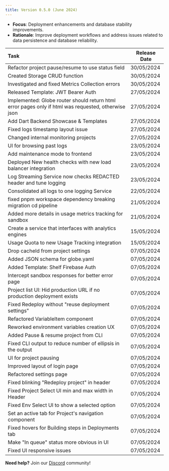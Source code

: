 ```yaml
---
title: Version 0.5.0 (June 2024)
---
```


* **Focus**: Deployment enhancements and database stability improvements.  
* **Rationale**: Improve deployment workflows and address issues related to data persistence and database reliability.


| Task | Release Date |
| :---- | ----- |
| Refactor project pause/resume to use status field | 30/05/2024 |
| Created Storage CRUD function | 30/05/2024 |
| Investigated and fixed Metrics Collection errors | 30/05/2024 |
| Released Template: JWT Bearer Auth | 27/05/2024 |
| Implemented: Globe router should return html error pages only if html was requested, otherwise json | 27/05/2024 |
| Add Dart Backend Showcase & Templates | 27/05/2024 |
| Fixed logs timestamp layout issue | 27/05/2024 |
| Changed internal monitoring projects | 27/05/2024 |
| UI for browsing past logs | 23/05/2024 |
| Add maintenance mode to frontend | 23/05/2024 |
| Deployed New health checks with new load balancer integration | 23/05/2024 |
| Log Streaming Service now checks REDACTED header and tune logging | 23/05/2024 |
| Consolidated all logs to one logging Service | 22/05/2024 |
| fixed pnpm workspace dependency breaking migration cd pipeline | 21/05/2024 |
| Added more details in usage metrics tracking for sandbox | 21/05/2024 |
| Create a service that interfaces with analytics engines | 15/05/2024 |
| Usage Quota to new Usage Tracking integration | 15/05/2024 |
| Drop cacheId from project settings | 07/05/2024 |
| Added JSON schema for globe.yaml | 07/05/2024 |
| Added Template: Shelf Firebase Auth | 07/05/2024 |
| Intercept sandbox responses for better error page | 07/05/2024 |
| Project list UI: Hid production URL if no production deployment exists | 07/05/2024 |
| Fixed Redeploy without "reuse deployment settings" | 07/05/2024 |
| Refactored VariableItem component | 07/05/2024 |
| Reworked environment variables creation UX | 07/05/2024 |
| Added Pause & resume project from CLI | 07/05/2024 |
| Fixed CLI output to reduce number of ellipsis in the output | 07/05/2024 |
| UI for project pausing | 07/05/2024 |
| Improved layout of login page | 07/05/2024 |
| Refactored settings page | 07/05/2024 |
| Fixed blinking "Redeploy project" in header | 07/05/2024 |
| Fixed Project Select UI min and max width in Header | 07/05/2024 |
| Fixed Env Select UI to show a selected option | 07/05/2024 |
| Set an active tab for Project's navigation component | 07/05/2024 |
| Fixed hovers for Building steps in Deployments tab | 07/05/2024 |
| Make "In queue" status more obvious in UI | 07/05/2024 |
| Fixed UI responsive issues | 07/05/2024 |

**Need help?** Join our [Discord](https://invertase.link/globe-discord) community! 